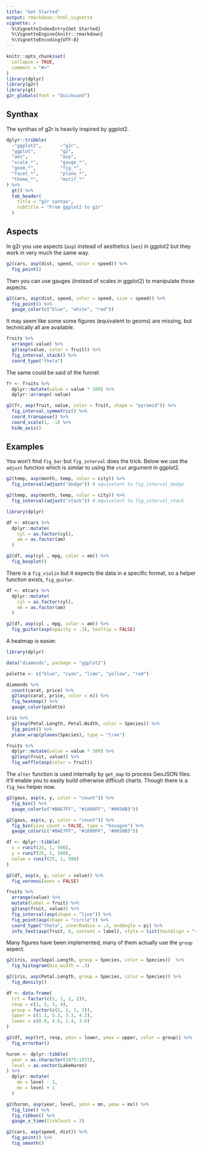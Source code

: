 ```yaml
---
title: "Get Started"
output: rmarkdown::html_vignette
vignette: >
  %\VignetteIndexEntry{Get Started}
  %\VignetteEngine{knitr::rmarkdown}
  %\VignetteEncoding{UTF-8}
---
```


```r
knitr::opts_chunk$set(
  collapse = TRUE,
  comment = "#>"
)
library(dplyr)
library(g2r)
library(gt)
g2r_globals(font = "Quicksand")
```

## Synthax

The synthax of g2r is heavily inspired by ggplot2.

```r
dplyr::tribble(
  ~"ggplot2",       ~"g2r",
  "ggplot",         "g2",
  "aes",            "asp",
  "scale_*",        "gauge_*",
  "geom_*",         "fig_*",
  "facet_*",        "plane_*",
  "theme_*",        "motif_*"
) %>% 
  gt() %>% 
  tab_header(
    title = "g2r syntax",
    subtitle = "From ggplot2 to g2r"
  )
```

## Aspects

In g2r you use aspects (`asp`) instead of aesthetics (`aes`) in ggplot2 but they work in very much the same way.

```r
g2(cars, asp(dist, speed, color = speed)) %>% 
  fig_point()
```

Then you can use gauges (instead of scales in ggplot2) to manipulate those aspects.

```r
g2(cars, asp(dist, speed, color = speed, size = speed)) %>% 
  fig_point() %>% 
  gauge_color(c("blue", "white", "red")) 
```

It may seem like some some figures (equivalent to geoms) are missing, but technically all are available.

```r
fruits %>% 
  arrange(-value) %>% 
  g2(asp(value, color = fruit)) %>% 
  fig_interval_stack() %>% 
  coord_type("theta")
```

The same could be said of the funnel.

```r
fr <- fruits %>% 
  dplyr::mutate(value = value * 100) %>% 
  dplyr::arrange(-value)

g2(fr, asp(fruit, value, color = fruit, shape = "pyramid")) %>% 
  fig_interval_symmetric() %>% 
  coord_transpose() %>% 
  coord_scale(1, -1) %>% 
  hide_axis()
```

## Examples

You won't find `fig_bar` but `fig_interval` does the trick. Below we use the `adjust` function which is similar to using the `stat` argument in ggplot2.

```r
g2(temp, asp(month, temp, color = city)) %>% 
  fig_interval(adjust("dodge")) # equivalent to fig_interval_dodge
```

```r
g2(temp, asp(month, temp, color = city)) %>% 
  fig_interval(adjust("stack")) # equivalent to fig_interval_stack
```

```r
library(dplyr)

df <- mtcars %>%
  dplyr::mutate(
    cyl = as.factor(cyl),
    am = as.factor(am)
  )

g2(df, asp(cyl , mpg, color = am)) %>%
  fig_boxplot()
```

There is a `fig_violin` but it expects the data in a specific format, so a helper function exists, `fig_guitar`.

```r
df <- mtcars %>%
  dplyr::mutate(
    cyl = as.factor(cyl),
    am = as.factor(am)
  )

g2(df, asp(cyl , mpg, color = am)) %>%
  fig_guitar(asp(opacity = .3), tooltip = FALSE)
```

A heatmap is easier.

```r
library(dplyr)

data("diamonds", package = "ggplot2")

palette <- c("blue", "cyan", "lime", "yellow", "red")

diamonds %>% 
  count(carat, price) %>% 
  g2(asp(carat, price, color = n)) %>% 
  fig_heatmap() %>% 
  gauge_color(palette)
```

```r
iris %>%
  g2(asp(Petal.Length, Petal.Width, color = Species)) %>% 
  fig_point() %>%
  plane_wrap(planes(Species), type = "tree")
```

```r
fruits %>%
  dplyr::mutate(value = value * 100) %>%
  g2(asp(fruit, value)) %>% 
  fig_waffle(asp(color = fruit))
```

The `alter` function is used internally by `get_map` to process GeoJSON files. It'll enable you to easily build otherwise difficult charts. Though there is a `fig_hex` helper now.

```r
g2(gaus, asp(x, y, color = "count")) %>% 
  fig_bin() %>% 
  gauge_color(c("#BAE7FF", "#1890FF", "#0050B3"))
```

```r
g2(gaus, asp(x, y, color = "count")) %>% 
  fig_bin(size_count = FALSE, type = "hexagon") %>% 
  gauge_color(c("#BAE7FF", "#1890FF", "#0050B3"))
```

```r
df <- dplyr::tibble(
  x = runif(25, 1, 500),
  y = runif(25, 1, 500),
  value = runif(25, 1, 500)
)

g2(df, asp(x, y, color = value)) %>%
  fig_voronoi(axes = FALSE)
```

```r
fruits %>% 
  arrange(value) %>% 
  mutate(label = fruit) %>%  
  g2(asp(fruit, value)) %>% 
  fig_interval(asp(shape = "line")) %>%
  fig_point(asp(shape = "circle")) %>%  
  coord_type("theta", innerRadius = .2, endAngle = pi) %>% 
  info_text(asp(fruit, 0, content = label), style = list(textAlign = "right"))
```

Many figures have been implemented, many of them actually use the `group` aspect. 

```r
g2(iris, asp(Sepal.Length, group = Species, color = Species))  %>%
  fig_histogram(bin_width = .3)
```

```r
g2(iris, asp(Petal.Length, group = Species, color = Species)) %>%
  fig_density()
```

```r
df <- data.frame(
  trt = factor(c(1, 1, 2, 2)),
  resp = c(1, 5, 3, 4),
  group = factor(c(1, 2, 1, 2)),
  upper = c(1.1, 5.3, 3.3, 4.2),
  lower = c(0.8, 4.6, 2.4, 3.6)
)

g2(df, asp(trt, resp, ymin = lower, ymax = upper, color = group)) %>%
  fig_errorbar()
```

```r
huron <- dplyr::tibble(
  year = as.character(1875:1972), 
  level = as.vector(LakeHuron)
) %>% 
  dplyr::mutate(
    mn = level - 1,
    mx = level + 1
  )

g2(huron, asp(year, level, ymin = mn, ymax = mx)) %>%
  fig_line() %>%
  fig_ribbon() %>% 
  gauge_x_time(tickCount = 3)
```

```r
g2(cars, asp(speed, dist)) %>%
  fig_point() %>%
  fig_smooth()
```